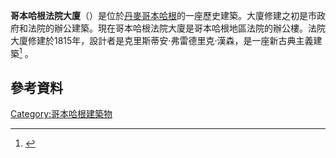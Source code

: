 {{Infobox Historic building
|image= Copenhagen Court House.jpg
|caption=Copenhagen Court House
|name= Copenhagen City Court House
|location_town= 哥本哈根市中心
|location_country=[[丹麥|丹麥]]
|architect=[[Christian_Frederik_Hansen|Christian Frederik Hansen]]
|client=哥本哈根市
|engineer=
|construction_start_date=1803
|completion_date=1815
|date_demolished=
|cost=
|structural_system=
|style=新古典主義
}}
'''哥本哈根法院大廈'''（{{lang-da|Københavns Domhus}}）是位於[[丹麥|丹麥]][[哥本哈根|哥本哈根]]的一座歷史建築。大廈修建之初是市政府和法院的辦公建築。現在哥本哈根法院大廈是哥本哈根地區法院的辦公樓。法院大廈修建於1815年，設計者是克里斯蒂安·弗雷德里克·漢森，是一座新古典主義建築<ref>{{citeweb|url=http://www.denstoredanske.dk/Samfund,_jura_og_politik/Jura/Retshistorie/Hof-_og_Stadsretten|title=Hof- og Stadsretten|publisher=Gyldendal|accessdate=2009-11-27|archive-date=2020-02-05|archive-url=https://web.archive.org/web/20200205081124/http://denstoredanske.dk/Samfund,_jura_og_politik/Jura/Retshistorie/Hof-_og_Stadsretten|dead-url=no}}</ref> 。
==參考資料==
{{Reflist}}
{{Commons category|Københavns Domhus}}
{{coord|55|40|38|N|12|34|23|E|region:DK_type:landmark_source:kolossus-dawiki|display=title}}
[[Category:哥本哈根建築物|Category:哥本哈根建築物]]